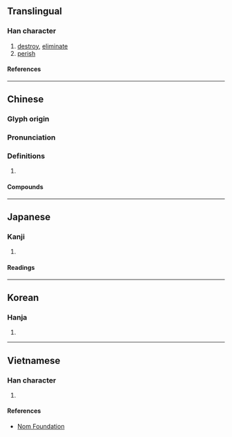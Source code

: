 {{character info}}
==Translingual==

===Han character===
{{Han char|rn=85|rad=水|as=05|sn=8|four=37147|canj=ERVP|ids=⿰氵民}}

# [[destroy]], [[eliminate]]
# [[perish]]

====References====
{{Han ref|kx=0618.140|dkj=17324|dj=1013.090|hdz=31596.030|uh=6CEF}}

----

==Chinese==
{{zh-forms|alt=冺}}

===Glyph origin===
{{Han etym}}

===Pronunciation===
{{zh-pron
|m=mǐn
|c=man5
|mn=bín
|mc=y
|oc=y
|cat=v
}}

===Definitions===
{{zh-hanzi}}

# {{rfdef|zh}}

====Compounds====
{{zh-der|不泯|丹誠不泯|沒齒難泯|泯沒|泯泯|泯滅|泯然|泯然無跡|泯然無際|泯絕|泯耳攢蹄|泯跡|盛德不泯|童心未泯|至死不泯|良心未泯}}

----

==Japanese==

===Kanji===
{{ja-kanji|grade=|rs=水05}}

# {{rfdef|ja|sort=水05}}

====Readings====
{{ja-readings
|goon=みん, めん
|kanon=びん, べん
|kun=ほろ-びる
}}

----

==Korean==

===Hanja===
{{ko-hanja|민}}

# {{rfdef|ko|sort=水05}}

----

==Vietnamese==

===Han character===
{{vi-readings|rs=水05|reading=mẫn}}

# {{rfdef|vi|sort=水05}}

====References====
* [http://nomfoundation.org/common/nom_details.php?codepoint=6cef Nom Foundation]